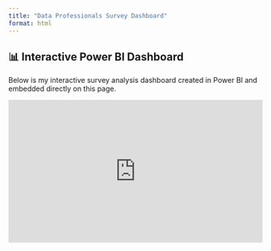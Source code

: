 ```yaml
---
title: "Data Professionals Survey Dashboard"
format: html
---
```


## 📊 Interactive Power BI Dashboard

Below is my interactive survey analysis dashboard created in Power BI and embedded directly on this page.

      
<div style="position:relative; padding-bottom: 56.25%; height: 0;">
  <iframe src="https://app.powerbi.com/reportEmbed?reportId=5186d77a-1da5-459f-bcb5-d25d45381046&autoAuth=true&ctid=e6ac1d1f-d695-4ef1-91d4-94cddef8be11"
          style="position:absolute; top:0; left:0; width:100%; height:100%;"
          frameborder="0"
          allowfullscreen>
  </iframe>
</div>
